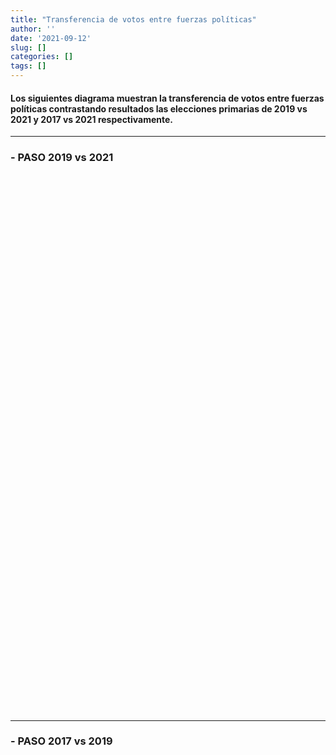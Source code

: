 ```yaml
---
title: "Transferencia de votos entre fuerzas políticas"
author: ''
date: '2021-09-12'
slug: []
categories: []
tags: []
---
```

<style type="text/css">
.main-container {
  max-width: 1800px;
  margin-left: auto;
  margin-right: auto;
}
</style>

#### Los siguientes diagrama muestran la transferencia de votos entre fuerzas políticas contrastando resultados las elecciones primarias de **2019 vs 2021** y **2017 vs 2021** respectivamente.  

------------


### -  PASO 2019 vs 2021



```{=html }
<div class="flourish-embed flourish-sankey" data-src="visualisation/7254661"style = "height: 860px; width: 1050px;"><script src="https://public.flourish.studio/resources/embed.js"></script></div>
```

------------


### - PASO 2017 vs 2019

```{=html }
<div class="flourish-embed flourish-sankey" data-src="visualisation/7261676" style = "height: 860px; width: 1050px;"><script src="https://public.flourish.studio/resources/embed.js"></script></div>
```
